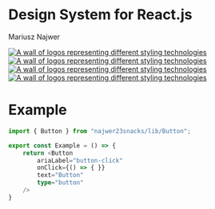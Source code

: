 
<Meta title="GettingStarted" />

# Design System for React.js

Mariusz Najwer

<div style={{ display: 'flex', gap: '20px', alignItems: 'center', margin: '60px 0 60px' }}>
  <a href="https://www.npmjs.com/package/najwer23snacks" target="_blank">
    <img
      title="NPM package"
      src="https://img.icons8.com/color/96/npm.png"
      alt="A wall of logos representing different styling technologies"
    />
  </a>
  <a href="https://najwer23.github.io/najwer23snacks/" target="_blank">
    <img
      title="Demo"
      src="https://img.icons8.com/clouds/100/domain.png"
      alt="A wall of logos representing different styling technologies"
    />
  </a>
  <a href="https://github.com/najwer23/najwer23snacks" target="_blank">
    <img
      title="Github"
      width={96}
      src="https://img.icons8.com/clouds/100/github.png"
      alt="A wall of logos representing different styling technologies"
    />
  </a>
  <a href="https://www.jsdelivr.com/?query=author%3A%20najwer23" target="_blank">
    <img
      title="jsdelivr"
      src="https://img.icons8.com/external-tal-revivo-color-tal-revivo/96/external-jsdelivr-a-free-fast-and-reliable-open-source-cdn-for-npm-and-github-logo-color-tal-revivo.png"
      alt="A wall of logos representing different styling technologies"
    />
  </a>
</div>

<div style={{margin: "30px 0 80px" }}>

# Example

```typescript
import { Button } from "najwer23snacks/lib/Button";

export const Example = () => {
    return <Button
        ariaLabel="button-click"
        onClick={() => { }}
        text="Button"
        type="button"
    />
}
```

</div>
